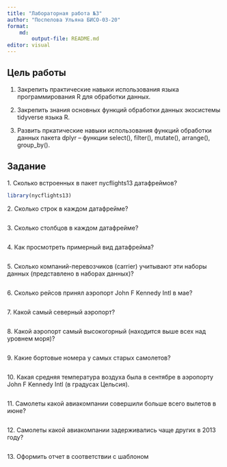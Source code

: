 ```yaml
---
title: "Лабораторная работа №3"
author: "Поспелова Ульяна БИСО-03-20"
format: 
    md:
        output-file: README.md
editor: visual
---
```


## Цель работы

1. Закрепить практические навыки использования языка программирования R для обработки данных.

2. Закрепить знания основных функций обработки данных экосистемы tidyverse языка R.

3. Развить пркатические навыки использования функций обработки данных пакета dplyr – функции
select(), filter(), mutate(), arrange(), group_by().

## Задание

1\. Сколько встроенных в пакет nycflights13 датафреймов?

```r
library(nycflights13)

```

2\. Сколько строк в каждом датафрейме?

```r

```

3\. Сколько столбцов в каждом датафрейме?

```r

```

4\. Как просмотреть примерный вид датафрейма?

```r

```

5\. Сколько компаний-перевозчиков (carrier) учитывают эти наборы данных (представлено в наборах данных)?

```r

```

6\. Сколько рейсов принял аэропорт John F Kennedy Intl в мае?

```r

```

7\. Какой самый северный аэропорт?

```r

```

8\. Какой аэропорт самый высокогорный (находится выше всех над уровнем моря)?

```r

```

9\. Какие бортовые номера у самых старых самолетов?

```r

```

10\. Какая средняя температура воздуха была в сентябре в аэропорту John F Kennedy Intl (в градусах Цельсия).

```r

```

11\. Самолеты какой авиакомпании совершили больше всего вылетов в июне?

```r

```

12\. Самолеты какой авиакомпании задерживались чаще других в 2013 году?

```r

```

13\. Оформить отчет в соответствии с шаблоном

